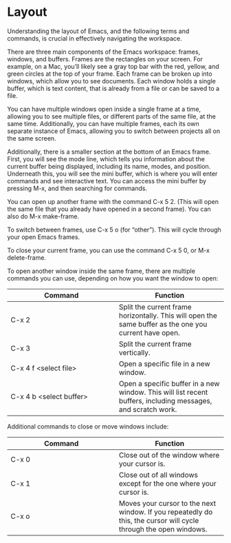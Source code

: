 # Layout {.sec-starting}

Understanding the layout of Emacs, and the following terms and commands, is crucial in effectively navigating the workspace. 

There are three main components of the Emacs workspace: frames, windows, and buffers. Frames are the rectangles on your screen. For example, on a Mac, you’ll likely see a gray top bar with the red, yellow, and green circles at the top of your frame. Each frame can be broken up into windows, which allow you to see documents. Each window holds a single buffer, which is text content, that is already from a file or can be saved to a file. 

You can have multiple windows open inside a single frame at a time, allowing you to see multiple files, or different parts of the same file, at the same time. Additionally, you can have multiple frames, each its own separate instance of Emacs, allowing you to switch between projects all on the same screen.

Additionally, there is a smaller section at the bottom of an Emacs frame. First, you will see the mode line, which tells you information about the current buffer being displayed, including its name, modes, and position. Underneath this, you will see the mini buffer, which is where you will enter commands and see interactive text. You can access the mini buffer by pressing M-x, and then searching for commands.

You can open up another frame with the command C-x 5 2. (This will open the same file that you already have opened in a second frame). You can also do M-x make-frame. 

To switch between frames, use C-x 5 o (for “other”). This will cycle through your open Emacs frames.

To close your current frame, you can use the command C-x 5 0, or M-x delete-frame.

To open another window inside the same frame, there are multiple commands you can use, depending on how you want the window to open:

| Command   | Function  |
| ---    | ---   |
| C-x 2 | Split the current frame horizontally. This will open the same buffer as the one you current have open. |
| C-x 3 | Split the current frame vertically.|
| C-x 4 f \<select file\>| Open a specific file in a new window. |
| C-x 4 b \<select buffer\> | Open a specific buffer in a new window. This will list recent buffers, including messages, and scratch work. |

Additional commands to close or move windows include:

| Command   | Function  |
| ---    | ---   |
| C-x 0 | Close out of the window where your cursor is. |
| C-x 1 | Close out of all windows except for the one where your cursor is.|
| C-x o | Moves your cursor to the next window. If you repeatedly do this, the cursor will cycle through the open windows. |



